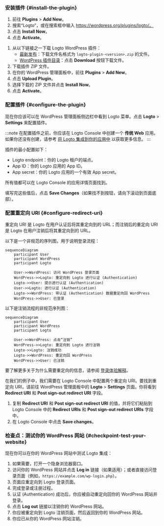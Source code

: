 
### 安装插件 \{#install-the-plugin}

<Tabs>

<TabItem value="admin-panel" label="从 WordPress 管理面板">

1. 前往 **Plugins** > **Add New**。
2. 搜索“Logto”，或在搜索框中输入 https://wordpress.org/plugins/logto/。
3. 点击 **Install Now**。
4. 点击 **Activate**。

</TabItem>

<TabItem value="upload" label="从上传">

1. 从以下链接之一下载 Logto WordPress 插件：
   - [最新发布](https://github.com/logto-io/wordpress/releases)：下载文件名格式为 `logto-plugin-<version>.zip` 的文件。
   - [WordPress 插件目录](https://wordpress.org/plugins/logto/)：点击 **Download** 按钮下载文件。
2. 下载插件 ZIP 文件。
3. 在你的 WordPress 管理面板中，前往 **Plugins** > **Add New**。
4. 点击 **Upload Plugin**。
5. 选择下载的 ZIP 文件并点击 **Install Now**。
6. 点击 **Activate**。

</TabItem>

</Tabs>

### 配置插件 \{#configure-the-plugin}

现在你应该可以在 WordPress 管理面板侧边栏中看到 Logto 菜单。点击 **Logto** > **Settings** 来配置插件。

:::note
在配置插件之前，你应该在 Logto Console 中创建一个 **传统 Web** 应用。如果你还没有创建，请参考 [将 Logto 集成到你的应用中](/integrate-logto/integrate-logto-into-your-application) 以获取更多信息。
:::

插件的最小配置如下：

- Logto endpoint：你的 Logto 租户的端点。
- App ID：你的 Logto 应用的 App ID。
- App secret：你的 Logto 应用的一个有效 App secret。

所有值都可以在 Logto Console 的应用详情页面找到。

填写完这些值后，点击 **Save Changes**（如果找不到按钮，请向下滚动到页面底部）。

### 配置重定向 URI \{#configure-redirect-uri}

重定向 URI 是 Logto 在用户认证后将其重定向到的 URL；而注销后的重定向 URI 是 Logto 在用户注销后将其重定向到的 URL。

以下是一个非规范的序列图，用于说明登录流程：

```mermaid
sequenceDiagram
    participant User
    participant WordPress
    participant Logto

    User->>WordPress: 访问 WordPress 登录页面
    WordPress->>Logto: 重定向到 Logto 进行认证 (Authentication)
    Logto->>User: 提示进行认证 (Authentication)
    User->>Logto: 进行认证 (Authentication)
    Logto->>WordPress: 带认证 (Authentication) 数据重定向回 WordPress
    WordPress->>User: 已登录
```

以下是注销流程的非规范序列图：

```mermaid
sequenceDiagram
    participant User
    participant WordPress
    participant Logto

    User->>WordPress: 点击“注销”
    WordPress->>Logto: 重定向到 Logto 进行注销
    Logto->>Logto: 注销成功
    Logto->>WordPress: 重定向回 WordPress
    WordPress->>User: 已注销
```

要了解更多关于为什么需要重定向的信息，请参阅 [登录体验解释](/concepts/sign-in-experience)。

在我们的例子中，我们需要在 Logto Console 中配置两个重定向 URI。要找到重定向 URI，请前往 WordPress 管理面板中的 **Logto** > **Settings** 页面。你将看到 **Redirect URI** 和 **Post sign-out redirect URI** 字段。

1. 复制 **Redirect URI** 和 **Post sign-out redirect URI** 的值，并将它们粘贴到 Logto Console 中的 **Redirect URIs** 和 **Post sign-out redirect URIs** 字段中。
2. 在 Logto Console 中点击 **Save changes**。

### 检查点：测试你的 WordPress 网站 \{#checkpoint-test-your-website}

现在你可以在你的 WordPress 网站中测试 Logto 集成：

1. 如果需要，打开一个隐身浏览器窗口。
2. 访问你的 WordPress 网站并点击 **Log in** 链接（如果适用）；或者直接访问登录页面（例如，`https://example.com/wp-login.php`）。
3. 页面应重定向到 Logto 登录页面。
4. 完成登录或注册过程。
5. 认证 (Authentication) 成功后，你应被自动重定向回你的 WordPress 网站并登录。
6. 点击 **Log out** 链接以注销你的 WordPress 网站。
7. 你应被重定向到 Logto 注销页面，然后返回到你的 WordPress 网站。
8. 你应已从你的 WordPress 网站注销。
